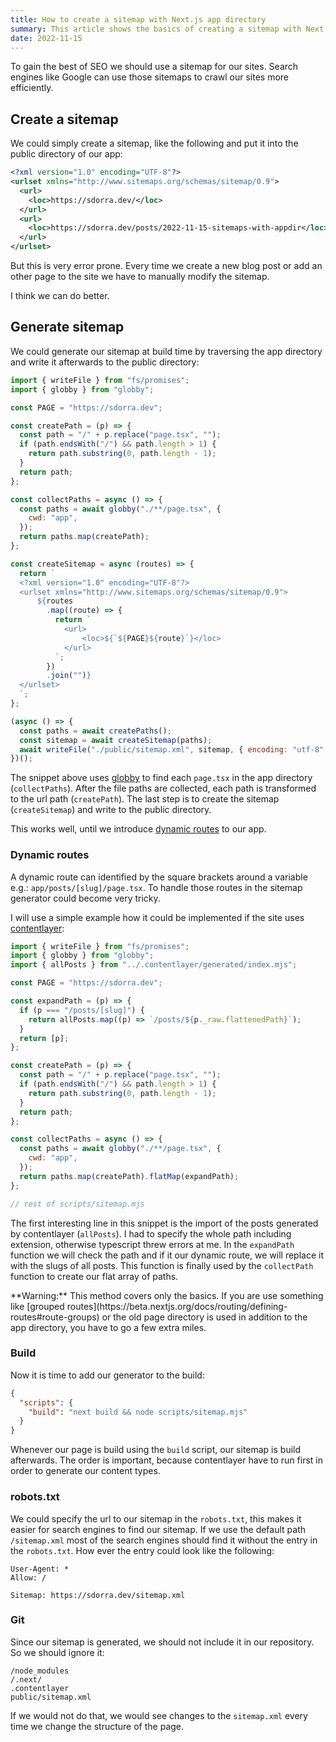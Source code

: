 ```yaml
---
title: How to create a sitemap with Next.js app directory
summary: This article shows the basics of creating a sitemap with Next.js and enabled app directory
date: 2022-11-15
---
```


To gain the best of SEO we should use a sitemap for our sites.
Search engines like Google can use those sitemaps to crawl our sites more efficiently.

## Create a sitemap

We could simply create a sitemap, like the following and put it into the public directory of our app:

```xml public/sitemap.xml
<?xml version="1.0" encoding="UTF-8"?>
<urlset xmlns="http://www.sitemaps.org/schemas/sitemap/0.9">
  <url>
    <loc>https://sdorra.dev/</loc>
  </url>
  <url>
    <loc>https://sdorra.dev/posts/2022-11-15-sitemaps-with-appdir</loc>
  </url>
</urlset>

```

But this is very error prone.
Every time we create a new blog post or add an other page to the site we have to manually modify the sitemap.

I think we can do better.

## Generate sitemap

We could generate our sitemap at build time by traversing the app directory and
write it afterwards to the public directory:

```js scripts/sitemap.mjs
import { writeFile } from "fs/promises";
import { globby } from "globby";

const PAGE = "https://sdorra.dev";

const createPath = (p) => {
  const path = "/" + p.replace("page.tsx", "");
  if (path.endsWith("/") && path.length > 1) {
    return path.substring(0, path.length - 1);
  }
  return path;
};

const collectPaths = async () => {
  const paths = await globby("./**/page.tsx", {
    cwd: "app",
  });
  return paths.map(createPath);
};

const createSitemap = async (routes) => {
  return `
  <?xml version="1.0" encoding="UTF-8"?>
  <urlset xmlns="http://www.sitemaps.org/schemas/sitemap/0.9">
      ${routes
        .map((route) => {
          return `
            <url>
                <loc>${`${PAGE}${route}`}</loc>
            </url>
          `;
        })
        .join("")}
  </urlset>
  `;
};

(async () => {
  const paths = await createPaths();
  const sitemap = await createSitemap(paths);
  await writeFile("./public/sitemap.xml", sitemap, { encoding: "utf-8" });
})();
```

The snippet above uses [globby](https://github.com/sindresorhus/globby) to find each `page.tsx` in the app directory (`collectPaths`).
After the file paths are collected, each path is transformed to the url path (`createPath`).
The last step is to create the sitemap (`createSitemap`) and write to the public directory.

This works well, until we introduce [dynamic routes](https://beta.nextjs.org/docs/routing/defining-routes#dynamic-segments) to our app.

### Dynamic routes

A dynamic route can identified by the square brackets around a variable e.g.: `app/posts/[slug]/page.tsx`.
To handle those routes in the sitemap generator could become very tricky.

I will use a simple example how it could be implemented if the site uses [contentlayer](https://www.contentlayer.dev/):

```js scripts/sitemap.mjs focus=3,7:12,26
import { writeFile } from "fs/promises";
import { globby } from "globby";
import { allPosts } from "../.contentlayer/generated/index.mjs";

const PAGE = "https://sdorra.dev";

const expandPath = (p) => {
  if (p === "/posts/[slug]") {
    return allPosts.map((p) => `/posts/${p._raw.flattenedPath}`);
  }
  return [p];
};

const createPath = (p) => {
  const path = "/" + p.replace("page.tsx", "");
  if (path.endsWith("/") && path.length > 1) {
    return path.substring(0, path.length - 1);
  }
  return path;
};

const collectPaths = async () => {
  const paths = await globby("./**/page.tsx", {
    cwd: "app",
  });
  return paths.map(createPath).flatMap(expandPath);
};

// rest of scripts/sitemap.mjs
```

The first interesting line in this snippet is the import of the posts generated by contentlayer (`allPosts`).
I had to specify the whole path including extension, otherwise typescript threw errors at me.
In the `expandPath` function we will check the path and
if it our dynamic route, we will replace it with the slugs of all posts.
This function is finally used by the `collectPath` function to create our flat array of paths.

<Notification>
  **Warning:** This method covers only the basics.
  If you are use something like [grouped routes](https://beta.nextjs.org/docs/routing/defining-routes#route-groups) or
  the old page directory is used in addition to the app directory, you have to go a few extra miles.
</Notification>

### Build

Now it is time to add our generator to the build:

```json package.json
{
  "scripts": {
    "build": "next build && node scripts/sitemap.mjs"
  }
}
```

Whenever our page is build using the `build` script,
our sitemap is build afterwards.
The order is important, because contentlayer have to run first in order to generate our content types.

### robots.txt

We could specify the url to our sitemap in the `robots.txt`, this makes it easier for search engines to find our sitemap.
If we use the default path `/sitemap.xml` most of the search engines should find it without the entry in the `robots.txt`.
How ever the entry could look like the following:

```text public/robots.txt focus=4
User-Agent: *
Allow: /

Sitemap: https://sdorra.dev/sitemap.xml
```

### Git

Since our sitemap is generated, we should not include it in our repository.
So we should ignore it:

```text .gitignore focus=4
/node_modules
/.next/
.contentlayer
public/sitemap.xml
```

If we would not do that, we would see changes to the `sitemap.xml` every time we change the structure of the page.
